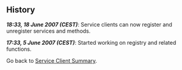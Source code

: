 ==History==

'''''18:33, 18 June 2007 (CEST)''''': Service clients can now register and unregister services and methods.

'''''17:33, 5 June 2007 (CEST)''''': Started working on registry and related functions.


Go back to [[Summer of Code 2007/Service Clients|Service Client Summary]].